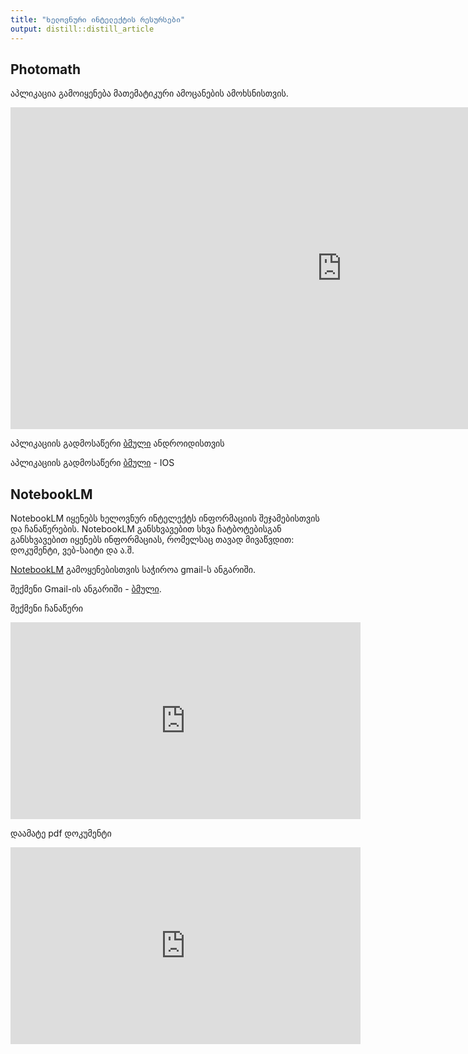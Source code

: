 ```yaml
---
title: "ხელოვნური ინტელექტის რესურსები"
output: distill::distill_article
---
```


<script>
  // Prompt for the password
  let password = prompt("Enter the password:");

  // Check the password
  if (password === "tools") {
    // Show the main content for the correct password
    document.querySelector("#ai").style.display = "block";
  } else {
    // If the password is wrong, replace the page content
    document.body.innerHTML = `
      <h1>Access Denied</h1>
      <p>The password you entered is incorrect.</p>
      <p>If you don’t have the password, you can request it by filling out the form below:</p>
      <a href="https://docs.google.com/forms/d/e/1FAIpQLScNSvOziB91CPHvO9YuB2rvGGUo2rvG6TaD8OpYp2ezAXJ6Kg/viewform?usp=header" 
         target="_blank" style="font-size: 1.2em; color: blue;">
         Request Password via Google Form
      </a>
    `;
  }
</script>

<div id="ai_tools" style="display: none;">
</div>


## Photomath

აპლიკაცია გამოიყენება მათემატიკური ამოცანების ამოხსნისთვის.

<iframe width="1060" height="515" src="https://www.youtube.com/embed/er7x11Nbi3I?si=ul1jdlS514IGARwz" title="YouTube video player" frameborder="0" allow="accelerometer; autoplay; clipboard-write; encrypted-media; gyroscope; picture-in-picture; web-share" referrerpolicy="strict-origin-when-cross-origin" allowfullscreen></iframe>


აპლიკაციის გადმოსაწერი [ბმული](https://play.google.com/store/apps/details?id=com.microblink.photomath&pli=1) ანდროიდისთვის

აპლიკაციის გადმოსაწერი [ბმული](https://apps.apple.com/us/app/photomath/id919087726) - IOS


## NotebookLM

NotebookLM იყენებს ხელოვნურ ინტელექტს ინფორმაციის შეჯამებისთვის და ჩანაწერების. NotebookLM განსხვავებით სხვა ჩატბოტებისგან განსხვავებით იყენებს ინფორმაციას, რომელსაც თავად მივაწვდით: დოკუმენტი, ვებ-საიტი და ა.შ.


[NotebookLM](https://notebooklm.google/) გამოყენებისთვის საჭიროა gmail-ს ანგარიში.

შექმენი Gmail-ის ანგარიში - [ბმული](https://accounts.google.com/lifecycle/steps/signup/name?continue=https://mail.google.com/mail/&ddm=1&dsh=S-1389507543:1737635530355254&ec=GAlAFw&flowEntry=SignUp&flowName=GlifWebSignIn&hl=en&service=mail&TL=AO-GBTdTe3B2d3FsySq-Df_VgkXjmhzntkuExMdQS1epV6-MNGyn8s94vc4MSh9u).


შექმენი ჩანაწერი 

<iframe width="560" height="315" src="https://www.youtube.com/embed/0fQrhPEDrj4?si=YoWfgLIjEMclPpaf" title="YouTube video player" frameborder="0" allow="accelerometer; autoplay; clipboard-write; encrypted-media; gyroscope; picture-in-picture; web-share" referrerpolicy="strict-origin-when-cross-origin" allowfullscreen></iframe>


დაამატე pdf დოკუმენტი 

<iframe width="560" height="315" src="https://www.youtube.com/embed/XNazCk4jBm8?si=mm2R1gFo6PD2zqjF" title="YouTube video player" frameborder="0" allow="accelerometer; autoplay; clipboard-write; encrypted-media; gyroscope; picture-in-picture; web-share" referrerpolicy="strict-origin-when-cross-origin" allowfullscreen></iframe>
